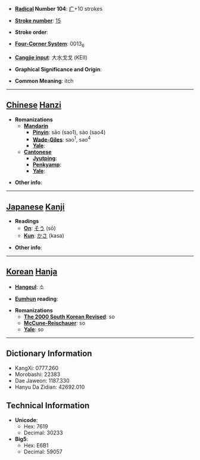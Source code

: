 * '''[[Wiktionary:Chinese radical index| Radical]] Number 104''': [[Wiktionary:Chinese radical index 疒|疒]]+10 strokes

* '''[[Wiktionary:Chinese total strokes index|Stroke number]]''': [[Wiktionary:Chinese total strokes index 15|15]]

* '''Stroke order''': 

* '''[[Wiktionary:Chinese four corner index|Four-Corner System]]''': 0013<sub>6</sub>

* '''[[Wiktionary:Chinese Cangjie index|Cangjie input]]''': 大水戈戈 (KEII)

* '''Graphical Significance and Origin''': 

* '''Common Meaning''': itch

----

== [[Chinese]] [[Hanzi]] ==

* '''Romanizations'''
** '''[[Mandarin]]'''
*** '''[[Pinyin]]''': sāo (sao1), sào (sao4)
*** '''[[Wade-Giles]]''': sao<sup>1</sup>, sao<sup>4</sup>
*** '''[[Yale]]''': 
** '''[[Cantonese]]'''
*** '''[[Jyutping]]''':
*** '''[[Penkyamp]]''': 
*** '''[[Yale]]''': 

* '''Other info''': 

----

== [[Japanese]] [[Kanji]] ==

* '''Readings'''
** '''[[On]]''': [[そう]] (sō)
** '''[[Kun]]''': [[かさ]] (kasa)

* '''Other info''':  

----

== [[Korean]] [[Hanja]] ==

* '''[[Hangeul]]''': 소

* '''[[Eumhun]] reading''': 

* '''Romanizations'''
** '''[[The 2000 South Korean Revised Romanization|The 2000 South Korean Revised]]''': so
** '''[[McCune-Reischauer]]''': so
** '''[[Yale]]''': so

----

== Dictionary Information ==

* KangXi: 0777.260
* Morobashi: 22383
* Dae Jaweon: 1187.330
* Hanyu Da Zidian: 42692.010

== Technical Information ==

* '''Unicode''':
** Hex: 7619
** Decimal: 30233
* '''Big5''':
** Hex: E6B1
** Decimal: 59057
